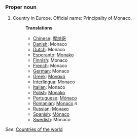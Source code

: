 ===Proper noun===

# Country in Europe. Official name: Principality of Monaco.
#:'''Translations'''
#:*[[Chinese]]: [[摩纳哥]]
#:*[[Danish]]: Monaco
#:*[[Dutch]]: Monaco
#:*[[Esperanto]]: [[Monako]]
#:*[[Finnish]]: Monaco
#:*[[French]]: Monaco
#:*[[German]]: Monaco
#:*[[Greek]]: [[Μονακό]]
#:*[[Interlingua]]: Monaco
#:*[[Italian]]: Monaco
#:*[[Polish]]: [[Monako]]
#:*[[Portuguese]]: [[Mónaco]]
#:*[[Romanian]]: [[Monaco]] ''n''
#:*[[Russian]]: [[Монако]]
#:*[[Spanish]]: [[Mónaco]]
#:*[[Swedish]]: Monaco

''See'': [[Countries of the world]]